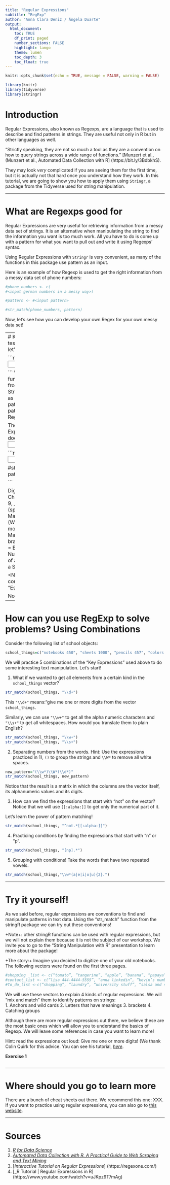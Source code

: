 ```yaml
---
title: "Regular Expressions"
subtitle: "RegExp"
author: "Anna Clara Deniz / Ángela Duarte"
output: 
  html_document:
    toc: TRUE
    df_print: paged
    number_sections: FALSE
    highlight: tango
    theme: lumen
    toc_depth: 3
    toc_float: true
---
```


```r
knitr::opts_chunk$set(echo = TRUE, message = FALSE, warning = FALSE)

library(knitr)
library(tidyverse)
library(stringr)
```
# Introduction

Regular Expressions, also known as Regexps, are a language that is used to describe and find patterns in strings. They are useful not only in R but in other languages as well. 

“Strictly speaking, they are not so much a tool as they are a convention on how to query strings across a wide range of functions.” [Munzert et al., (Munzert et al., Automated Data Collection with R] (https://bit.ly/3BdbkhS). 

They may look *very* complicated if you are seeing them for the first time, but it is actually not that hard once you understand how they work. In this tutorial, we are going to show you how to apply them using `Stringr`, a package from the Tidyverse used for string manipulation. 


---

# What are Regexps good for

Regular Expressions are very useful for retrieving information from a messy data set of strings. It is an alternative when manipulating the string to find the information you want is too much work. All you have to do is come up with a pattern for what you want to pull out and write it using Regexps’ syntax. 

Using Regular Expressions with `Stringr` is very convenient, as many of the functions in this package use pattern as an input. 

Here is an example of how Regexp is used to get the right information from a messy data set of phone numbers:

```r

#phone_numbers <- c(
#<input german numbers in a messy way>)

#pattern <- #<input pattern>

#str_match(phone_numbers, pattern)

```

Now, let's see how you can develop your own Regex for your own messy data set!

---
# Key expressions
To test the key features, let's use this data set:

```r

#data_set <- #<input data set for examples>

```
We will also use the function ‘str_match’ from the package Stringr, which receives as input the string and a pattern. In our case, the pattern will be the Regular Expression.

The simplest Regular Expression “abc”. Its does <input what it does>

```r

#pattern <- #<input regex for key feature>

#str_match(data_set, pattern)

```

 \d = Digit (0–9)
 \w = Word Character (a-z, A-Z, 0–9, _)
 \s = Whitespace (space, tab, newline)
 . = Matches Any Character (Wild card)
 + = 1 or more
 * = 0 or more
 [ ] = Matches characters or brackets
 ( ) = Group
 "|" = Either Or
 "{x}" = Exact Number
 "^" = Beginning of a string
 "$" = End of a String

<Note on Upper case commands. Note on “Escape \”.>

Now, let's practice!

---


# How can you use RegExp to solve problems? Using Combinations

Consider the following list of school objects:

```r
school_things=c("notebooks 450", "sheets 1000", "pencils 457", "colors 157", "nothing")
```

We will practice 5 combinations of the "Key Expressions" used above to do some interesting text manipulation. Let's start!

1. What if we wanted to get all elements from a certain kind in the `school_things` vector?

```r
str_match(school_things, "\\d+")
```
This `"\\d+"` means:"give me one or more digits from the vector `school_things`.

Similarly, we can use `"\\w+"` to get all the alpha numeric characters and `"\\s+"` to get all whitespaces. How would you translate them to plain English? 

```r
str_match(school_things, "\\w+") 
str_match(school_things, "\\s+")
```


2. Separating numbers from the words. Hint: Use the expressions practiced in 1), `()` to group the strings and `\\W*` to remove all white spaces.  

```r
new_pattern="(\\w*)\\W*(\\d*)"
str_match(school_things, new_pattern)
```
Notice that the result is a matrix in which the columns are the vector itself, its alphanumeric values and its digits. 

3. How can we find the expressions that start with "not" on the vector? 
Notice that we will use `[[:alpha:]]` to get only the numerical part of it.

Let's learn the power of pattern matching!
```r

str_match(school_things, "^not.*[[:alpha:]]")

```


4. Practicing conditions by finding the expressions that start with "n" or "p". 
```r
str_match(school_things, "[np].*")
```

5. Grouping with conditions! Take the words that have two repeated vowels.

```r
str_match(school_things,"\\w*(a|e|i|o|u){2}.")
```



---

# Try it yourself!

As we said before, regular expressions are conventions to find and manipulate patterns in text data. Using the “str_match” function from the stringR package we can try out these conventions! 

+Note+: other stringR functions can be used with regular expressions, but we will not explain them because it is not the subject of our workshop. We invite you to go to the “String Manipulation with R” presentation to learn more about the package!

+The story:+ 
Imagine you decided to digitize one of your old notebooks. The following vectors were found on the first three pages.  

```r
#shopping _list <- c(“tomato”, “tangerine”, “apple”, “banana”, “papaya”, “tamarindo”)
#contact_list <- c(“lisa 444-4444-5555”, “anna linkedin”, “kevin’s number 344456632”, “juan’s?”, “mary: linkedin”) 
#To_do_list <-c(“shopping”, “laundry”, “university stuff”, “salsa and samba”)

```

We will use these vectors to explain 4 kinds of regular expressions. We will “mix and match” them to identify patterns on strings:  
1. Anchors and wild cards
2. Letters that have meanings
3. brackets 
4. Catching groups

Although there are more regular expressions out there, we believe these are the most basic ones which will allow you to understand the basics of Regexp. We will leave some references in case you want to learn more!

Hint: read the expressions out loud:  Give me one or more digits! (We thank Colin Quirk for this advice. You can see his tutorial, [_here_](https://www.youtube.com/watch?v=uJKpz9T7mAg). 

**Exercise 1**
```

```

---


# Where should you go to learn more

There are a bunch of cheat sheets out there. We recommend this one: XXX. If you want to practice using regular expressions, you can also go to [this website](https://regexone.com/).
 

---

# Sources {-}

1. [_R for Data Science_](http://r4ds.had.co.nz/)
2. [_Automated Data Collection with R. A Practical Guide to Web Scraping and Text Mining_](https://onlinelibrary.wiley.com/doi/book/)
3. [_Interactive Tutorial on Regular Expressions_] (https://regexone.com/)
4. [_R Tutorial | Regular Expressions in R] (https://www.youtube.com/watch?v=uJKpz9T7mAg)


